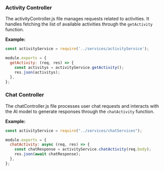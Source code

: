 ### Activity Controller

The activityController.js file manages requests related to activities. It handles fetching the list of available activities through the `getActivity` function.

**Example:**

```javascript
const activityService = require('../services/activityService');

module.exports = {
  getActivity: (req, res) => {
    const activitys = activityService.getActivity();
    res.json(activitys);
  },
};
```

### Chat Controller

The chatController.js file processes user chat requests and interacts with the AI model to generate responses through the `chatActivity` function.

**Example:**

```javascript
const activityService = require("../services/chatServices");

module.exports = {
  chatActivity: async (req, res) => {
    const chatResponse = activityService.chatActivity(req.body);
    res.json(await chatResponse);
  },
};
```